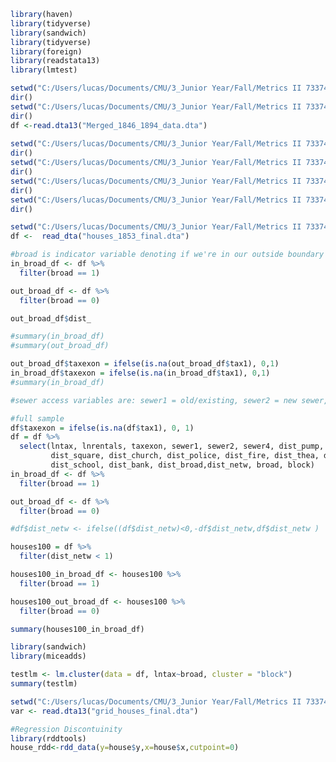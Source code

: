 ```r
library(haven)
library(tidyverse)
library(sandwich)
library(tidyverse)
library(foreign)
library(readstata13)
library(lmtest)
```

```r
setwd("C:/Users/lucas/Documents/CMU/3_Junior Year/Fall/Metrics II 73374/__Final Project/374-Final-Project/Admin Stuff/aer_replication/data")
dir()
setwd("C:/Users/lucas/Documents/CMU/3_Junior Year/Fall/Metrics II 73374/__Final Project/374-Final-Project/Admin Stuff/aer_replication/data/19th")
dir()
df <-read.dta13("Merged_1846_1894_data.dta") 
 
setwd("C:/Users/lucas/Documents/CMU/3_Junior Year/Fall/Metrics II 73374/__Final Project/374-Final-Project/Admin Stuff/aer_replication/data/19th")
dir()
setwd("C:/Users/lucas/Documents/CMU/3_Junior Year/Fall/Metrics II 73374/__Final Project/374-Final-Project/Admin Stuff/aer_replication/data/current")
dir()
setwd("C:/Users/lucas/Documents/CMU/3_Junior Year/Fall/Metrics II 73374/__Final Project/374-Final-Project/Admin Stuff/aer_replication/data/other")
dir()
setwd("C:/Users/lucas/Documents/CMU/3_Junior Year/Fall/Metrics II 73374/__Final Project/374-Final-Project/Admin Stuff/aer_replication/data/variance_grid")
dir()

```





```r
setwd("C:/Users/lucas/Documents/CMU/3_Junior Year/Fall/Metrics II 73374/__Final Project/374-Final-Project/Admin Stuff/aer_replication/data/19th")
df <-  read_dta("houses_1853_final.dta")
```

```r
#broad is indicator variable denoting if we're in our outside boundary
in_broad_df <- df %>%
  filter(broad == 1)

out_broad_df <- df %>%
  filter(broad == 0)

out_broad_df$dist_

#summary(in_broad_df)
#summary(out_broad_df)

out_broad_df$taxexon = ifelse(is.na(out_broad_df$tax1), 0,1)
in_broad_df$taxexon = ifelse(is.na(in_broad_df$tax1), 0,1)
#summary(in_broad_df)

#sewer access variables are: sewer1 = old/existing, sewer2 = new sewer, sewer3 = no access

```

```r
#full sample
df$taxexon = ifelse(is.na(df$tax1), 0, 1)
df = df %>%
  select(lntax, lnrentals, taxexon, sewer1, sewer2, sewer4, dist_pump, dist_cent, dist_pit_fake, 
         dist_square, dist_church, dist_police, dist_fire, dist_thea, dist_pub, dist_urinal, dist_vent, 
         dist_school, dist_bank, dist_broad,dist_netw, broad, block)
in_broad_df <- df %>%
  filter(broad == 1)

out_broad_df <- df %>%
  filter(broad == 0)

#df$dist_netw <- ifelse((df$dist_netw)<0,-df$dist_netw,df$dist_netw )

```

```r

houses100 = df %>%
  filter(dist_netw < 1)

houses100_in_broad_df <- houses100 %>%
  filter(broad == 1)

houses100_out_broad_df <- houses100 %>%
  filter(broad == 0)

summary(houses100_in_broad_df)
```


```r
library(sandwich)
library(miceadds)

testlm <- lm.cluster(data = df, lntax~broad, cluster = "block")
summary(testlm)
```

```r
setwd("C:/Users/lucas/Documents/CMU/3_Junior Year/Fall/Metrics II 73374/__Final Project/374-Final-Project/Admin Stuff/aer_replication/data/variance_grid")
var <- read.dta13("grid_houses_final.dta")
```

```r
#Regression Discontuinity 
library(rddtools)
house_rdd<-rdd_data(y=house$y,x=house$x,cutpoint=0)


```

